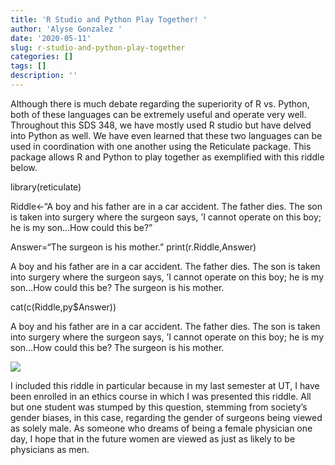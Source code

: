 ```yaml
---
title: 'R Studio and Python Play Together! '
author: 'Alyse Gonzalez '
date: '2020-05-11'
slug: r-studio-and-python-play-together
categories: []
tags: []
description: ''
---
```

Although there is much debate regarding the superiority of R vs. Python, both of these languages can be extremely useful and operate very well. Throughout this SDS 348, we have mostly used R studio but have delved into Python as well. We have even learned that these two languages can be used in coordination with one another using the Reticulate package. This package allows R and Python to play together as exemplified with this riddle below.


library(reticulate)

Riddle<-"A boy and his father are in a car accident. The father dies. The son is taken into surgery where the surgeon says, 'I cannot operate on this boy; he is my son...How could this be?"

Answer="The surgeon is his mother."
print(r.Riddle,Answer)

A boy and his father are in a car accident. The father dies. The son is taken into surgery where the surgeon says, 'I cannot operate on this boy; he is my son...How could this be? The surgeon is his mother.

cat(c(Riddle,py$Answer))

A boy and his father are in a car accident. The father dies. The son is taken into surgery where the surgeon says, 'I cannot operate on this boy; he is my son...How could this be? The surgeon is his mother.


![](/blog/2020-05-11-r-studio-and-python-play-together_files/final scrren.jpg)

I included this riddle in particular because in my last semester at UT, I have been enrolled in an ethics course in which I was presented this riddle. All but one student was stumped by this question, stemming from society's gender biases, in this case, regarding the gender of surgeons being viewed as solely male. As someone who dreams of being a female physician one day, I hope that in the future women are viewed as just as likely to be physicians as men. 


